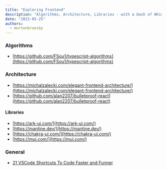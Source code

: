 ```yaml
---
title: "Exploring Frontend"
description: "Algorithms, Architecture, Libraries - with a Dash of Whimsy"
date: "2023-05-25"
authors:
  - mortenbroesby
---
```


### Algorithms

- [https://github.com/FSou1/typescript-algorithms](https://github.com/FSou1/typescript-algorithms)

### Architecture

- [https://michalzalecki.com/elegant-frontend-architecture/](https://michalzalecki.com/elegant-frontend-architecture/)
- [https://github.com/alan2207/bulletproof-react](https://github.com/alan2207/bulletproof-react)

#### Libraries

- [https://ark-ui.com/](https://ark-ui.com/)
- [https://mantine.dev/](https://mantine.dev/)
- [https://chakra-ui.com/](https://chakra-ui.com/)
- [https://mui.com/](https://mui.com/)

### General

- [21 VSCode Shortcuts To Code Faster and Funner](https://jsmanifest.com/21-vscode-shortcuts-to-code-faster-and-funner/)
